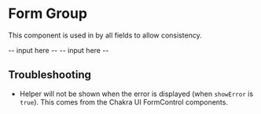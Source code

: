 <!--- Checkbox.stories.mdx -->

<Meta title="Form Group" component={FormGroup} />

# Form Group

This component is used in by all fields to allow consistency.

<Canvas>
  <Story name="Default">
    <FormGroup
      label="Label"
      helper="Helper"
      isRequired
    >
      -- input here --
    </FormGroup>
  </Story>
</Canvas>

<Canvas>
  <Story name="Error">
    <FormGroup
      label="Label"
      helper="Helper"
      errorMessage="Error message"
      showError
    >
      -- input here --
    </FormGroup>
  </Story>
</Canvas>

## Troubleshooting

- Helper will not be shown when the error is displayed (when `showError` is `true`). This comes from the Chakra UI FormControl components.
